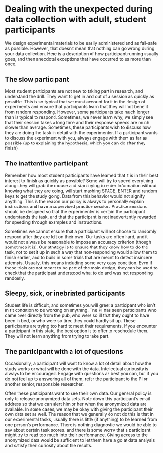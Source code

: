 
# Dealing with the unexpected during data collection with adult, student participants

We design experimental materials to be easily administered and as fail-safe as possible. However, that doesn't mean that nothing can go wrong during your data collection. Here is a description of how participant running usually goes, and then anecdotal exceptions that have occurred to us more than once.

## The slow participant

Most student participants are not new to taking part in research, and understand the drill. They want to get in and out of a session as quickly as possible. This is so typical that we must account for it in the design of experiments and ensure that participants learn that they will not benefit from random responding. However, some participants take much longer than is typical to respond. Sometimes, we never learn why, we simply see that their session takes a long time and their response speeds are much slower than average. Sometimes, these participants wish to discuss how they are doing the task in detail with the experimenter. If a participant wants to discuss the experiment with you, always engage with them as far as possible (up to explaining the hypothesis, which you can do after they finish).

## The inattentive participant

Remember how most student participants have learned that it is in their best interest to finish as quickly as possible? Some will try to speed everything along: they will grab the mouse and start trying to enter information without knowing what they are doing, will start mashing SPACE, ENTER and random keys to get the study going. Data from this behavior would not signify anything. This is the reason our policy is always to personally explain instructions and have a supervised practice session. Practice sessions should be designed so that the experimenter is certain the participant understands the task, and that the participant is not inadvertently rewarded for speeding through examples and instructions. 

Sometimes we cannot ensure that a participant will not choose to randomly respond after they are left on their own. Our tasks are often hard, and it would not always be reasonable to impose an accuracy criterion (though sometimes it is). Our strategy is to ensure that they know how to do the task, not to set it up in such a way that non-responding would allow them to finish earlier, and to build in some trials that are meant to detect insincere attempts. Usually, this means including some very easy condition. Even if these trials are not meant to be part of the main design, they can be used to check that the participant understood what to do and was not responding randomly.

## Sleepy, sick, or inebriated participants

Student life is difficult, and sometimes you will greet a participant who isn't in fit condition to be working on anything. The PI has seen participants who came over directly from the pub, who were so ill that they ought to have been in bed, or who were so tired they could hardly sit up. These participants are trying too hard to meet their requirements. If you encounter a participant in this state, the best option is to offer to reschedule them. They will not learn anything from trying to take part.

## The participant with a lot of questions

Occasionally, a participant will want to know a lot of detail about how the study works or what will be done with the data. Intellectual curiousity is always to be encouraged. Engage with questions as best you can, but if you do not feel up to answering all of them, refer the participant to the PI or another senior, responsible researcher. 

Often these participants want to see their own data. Our general policy is only to release anonymized data sets. Note down this participant's email address so that we can alert him or her when the anonymized data are available. In some cases, we may be okay with giving the participant their own data set as well. The reason that we generally do not do this is that in our experimental tasks, usually there is little (if anything) to be learned from one person's performance. There is nothing diagnostic we would be able to say about certain task scores, and there is some worry that a participant might try to read too much into their performance. Giving access to the anonymized data would be sufficient to let them have a go at data analysis and satisfy their curiosity about the results. 

